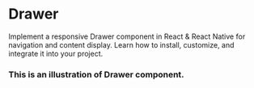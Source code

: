 
# Drawer

Implement a responsive Drawer component in React & React Native for navigation and content display. Learn how to install, customize, and integrate it into your project.


### This is an illustration of Drawer component.
<!-- Failed to load CodePreviewer for Example:1 -->